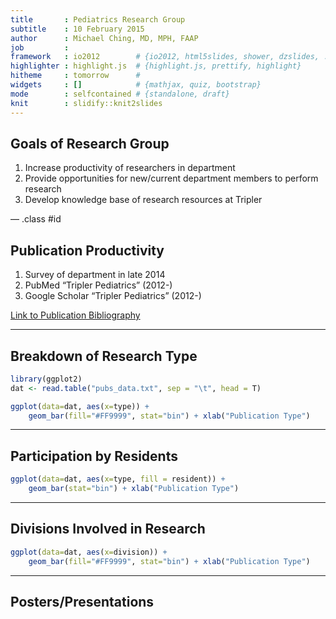 ```yaml
---
title       : Pediatrics Research Group
subtitle    : 10 February 2015
author      : Michael Ching, MD, MPH, FAAP
job         : 
framework   : io2012        # {io2012, html5slides, shower, dzslides, ...}
highlighter : highlight.js  # {highlight.js, prettify, highlight}
hitheme     : tomorrow      # 
widgets     : []            # {mathjax, quiz, bootstrap}
mode        : selfcontained # {standalone, draft}
knit        : slidify::knit2slides
---
```


## Goals of Research Group

1. Increase productivity of researchers in department
2. Provide opportunities for new/current department members to perform research
3. Develop knowledge base of research resources at Tripler

--- .class #id 

## Publication Productivity

1. Survey of department in late 2014
2. PubMed "Tripler Pediatrics" (2012-)
3. Google Scholar "Tripler Pediatrics" (2012-)

[Link to Publication Bibliography](publications.html)

---

## Breakdown of Research Type

```r
library(ggplot2)
dat <- read.table("pubs_data.txt", sep = "\t", head = T)

ggplot(data=dat, aes(x=type)) + 
    geom_bar(fill="#FF9999", stat="bin") + xlab("Publication Type")
```

---

## Participation by Residents

```r
ggplot(data=dat, aes(x=type, fill = resident)) + 
    geom_bar(stat="bin") + xlab("Publication Type")
```

---

## Divisions Involved in Research

```r
ggplot(data=dat, aes(x=division)) + 
    geom_bar(fill="#FF9999", stat="bin") + xlab("Publication Type")
```

---

## Posters/Presentations

